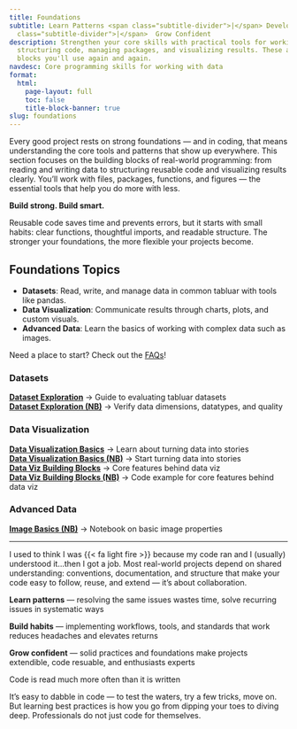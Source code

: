 ```yaml
---
title: Foundations
subtitle: Learn Patterns <span class="subtitle-divider">|</span> Develop Habits <span
  class="subtitle-divider">|</span>  Grow Confident
description: Strengthen your core skills with practical tools for working with data,
  structuring code, managing packages, and visualizing results. These are the building
  blocks you'll use again and again.
navdesc: Core programming skills for working with data
format:
  html:
    page-layout: full
    toc: false
    title-block-banner: true
slug: foundations
---
```


Every good project rests on strong foundations — and in coding, that means understanding the core tools and patterns that show up everywhere. This section focuses on the building blocks of real-world programming: from reading and writing data to structuring reusable code and visualizing results clearly. You’ll work with files, packages, functions, and figures — the essential tools that help you do more with less.

**Build strong. Build smart.**

::: {.callout icon="none" .custom-callout .best-practice title="Don’t Just Write Code — Structure It"}

Reusable code saves time and prevents errors, but it starts with small habits: clear functions, thoughtful imports, and readable structure. The stronger your foundations, the more flexible your projects become.
:::


## Foundations Topics

- **Datasets**: Read, write, and manage data in common tabluar with tools like pandas.
- **Data Visualization**: Communicate results through charts, plots, and custom visuals.
- **Advanced Data**: Learn the basics of working with complex data such as images.

Need a place to start? Check out the [FAQs](/foundations/foundations-faqs.qmd)!

<div class="category-grid">
<div class="category-card">
<h3>Datasets</h3>
<div class="quick-links"><div class="quick-link-item"><i class="fa-regular fa-window-maximize"></i> <strong><a href="/foundations/datasets/dataset-exploration.qmd">Dataset Exploration</a></strong> → Guide to evaluating tabluar datasets</div><div class="quick-link-item"><i class="fa-regular fa-rectangle-list"></i> <strong><a href="/foundations/datasets/dataset-exploration-nb.ipynb">Dataset Exploration (NB)</a></strong> → Verify data dimensions, datatypes, and quality</div></div></div><div class="category-card">
<h3>Data Visualization</h3>
<div class="quick-links"><div class="quick-link-item"><i class="fa-regular fa-window-maximize"></i> <strong><a href="/foundations/data-viz/data-viz-basics.qmd">Data Visualization Basics</a></strong> → Learn about turning data into stories</div><div class="quick-link-item"><i class="fa-regular fa-rectangle-list"></i> <strong><a href="/foundations/data-viz/data-viz-basics-nb.ipynb">Data Visualization Basics (NB)</a></strong> → Start turning data into stories</div><div class="quick-link-item"><i class="fa-regular fa-window-maximize"></i> <strong><a href="/foundations/data-viz/data-viz-building-blocks.qmd">Data Viz Building Blocks</a></strong> → Core features behind data viz</div><div class="quick-link-item"><i class="fa-regular fa-window-maximize"></i> <strong><a href="/foundations/data-viz/data-viz-building-blocks-nb.ipynb">Data Viz Building Blocks (NB)</a></strong> → Code example for core features behind data viz</div></div></div><div class="category-card">
<h3>Advanced Data</h3>
<div class="quick-links"><div class="quick-link-item"><i class="fa-regular fa-rectangle-list"></i> <strong><a href="/foundations/advanced-data/image-basics.ipynb">Image Basics (NB)</a></strong> → Notebook on basic image properties</div></div></div></div>

<hr class="page-divider">

::: {.callout icon="none" .custom-callout .d-bugz title="Start Your Journey"}

I used to think I was {{< fa light fire >}} because my code ran and I (usually) understood it...then I got a job. Most real-world projects depend on shared understanding: conventions, documentation, and structure that make your code easy to follow, reuse, and extend — it’s about collaboration.

**Learn patterns** — resolving the same issues wastes time, solve recurring issues in systematic ways

**Build habits** — implementing workflows, tools, and standards that work reduces headaches and elevates returns

**Grow confident** — solid practices and foundations make projects extendible, code resuable, and enthusiasts experts
:::


<div class="page-quote">
Code is read much more often than it is written
</div>


It's easy to dabble in code — to test the waters, try a few tricks, move on. But learning best practices is how you go from dipping your toes to diving deep. Professionals do not just code for themselves.
